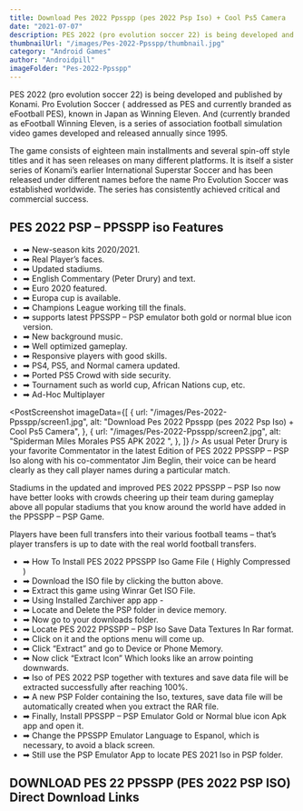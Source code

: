 ```yaml
---
title: Download Pes 2022 Ppsspp (pes 2022 Psp Iso) + Cool Ps5 Camera
date: "2021-07-07"
description: PES 2022 (pro evolution soccer 22) is being developed and published by Konami. Pro Evolution Soccer...
thumbnailUrl: "/images/Pes-2022-Ppsspp/thumbnail.jpg"
category: "Android Games"
author: "Androidpill"
imageFolder: "Pes-2022-Ppsspp"
---
```



PES 2022 (pro evolution soccer 22) is being developed and published by Konami. Pro Evolution Soccer ( addressed as PES and currently branded as eFootball PES), known in Japan as Winning Eleven. And (currently branded as eFootball Winning Eleven, is a series of association football simulation video games developed and released annually since 1995.

The game consists of eighteen main installments and several spin-off style titles and it has seen releases on many different platforms. It is itself a sister series of Konami’s earlier International Superstar Soccer and has been released under different names before the name Pro Evolution Soccer was established worldwide. The series has consistently achieved critical and commercial success.

## PES 2022 PSP – PPSSPP iso Features

- ➡ New-season kits 2020/2021.
- ➡ Real Player’s faces.
- ➡ Updated stadiums.
- ➡ English Commentary (Peter Drury) and text.
- ➡ Euro 2020 featured.
- ➡ Europa cup is available.
- ➡ Champions League working till the finals.
- ➡ supports latest PPSSPP – PSP emulator both gold or normal blue icon version.
- ➡ New background music.
- ➡ Well optimized gameplay.
- ➡ Responsive players with good skills.
- ➡ PS4, PS5, and Normal camera updated.
- ➡ Ported PS5 Crowd with side security.
- ➡ Tournament such as world cup, African Nations cup, etc.
- ➡ Ad-Hoc Multiplayer

<PostScreenshot
  imageData={[
    {
      url: "/images/Pes-2022-Ppsspp/screen1.jpg",
      alt: "Download Pes 2022 Ppsspp (pes 2022 Psp Iso) + Cool Ps5 Camera",
    },
    {
      url: "/images/Pes-2022-Ppsspp/screen2.jpg",
      alt: "Spiderman Miles Morales PS5 APK 2022 ",
    },
  ]}
/>
As usual Peter Drury is your favorite Commentator in the latest Edition of PES 2022
PPSSPP – PSP Iso along with his co-commentator Jim Beglin, their voice can be heard
clearly as they call player names during a particular match.

Stadiums in the updated and improved PES 2022 PPSSPP – PSP Iso now have better looks with crowds cheering up their team during gameplay above all popular stadiums that you know around the world have added in the PPSSPP – PSP Game.

Players have been full transfers into their various football teams – that’s player transfers is up to date with the real world football transfers.

<NativeBanners type={2} />

- ➡ How To Install PES 2022 PPSSPP Iso Game File ( Highly
  Compressed )
- ➡ Download the ISO file by clicking the button above.
- ➡ Extract this game using Winrar Get ISO File.
- ➡ Using Installed Zarchiver app app -
- ➡ Locate and Delete the PSP folder in device memory.
- ➡ Now go to your downloads folder.
- ➡ Locate PES 2022 PPSSPP – PSP Iso Save Data Textures In Rar format.
- ➡ Click on it and the options menu will come up.
- ➡ Click “Extract” and go to Device or Phone Memory.
- ➡ Now click “Extract Icon” Which looks like an arrow pointing downwards.
- ➡ Iso of PES 2022 PSP together with textures and save data file will be extracted successfully after reaching 100%.
- ➡ A new PSP Folder containing the Iso, textures,
  save data file will be automatically created when you extract the RAR file.
- ➡ Finally, Install PPSSPP – PSP Emulator Gold or Normal blue icon Apk app and open it.
- ➡ Change the PPSSPP Emulator Language to Espanol, which is necessary, to avoid a black screen.
- ➡ Still use the PSP Emulator App to locate PES 2021 Iso in PSP folder.

## DOWNLOAD PES 22 PPSSPP (PES 2022 PSP ISO) Direct Download Links

<DownloadLinks
  url="https://linkedprepenseprepense.com/q5qfg8veup?key=ee3100f4306f4ef023600190f239b221"
  text="DOWNLOAD LINK 1"
/>
<DownloadLinks
  url="https://www.mediafire.com/file/1d9zrhatuq8m7pp/NEW_FIFA_14_MOD_FIFA_22_BY_IFABIX7_%2528_LINK_GILA_GAME_%2529.rar/file"
  text="DOWNLOAD LINK 2"
/>
<DownloadLinks
  url="https://linkedprepenseprepense.com/q5qfg8veup?key=ee3100f4306f4ef023600190f239b221"
  text="DOWNLOAD LINK 3"
/>
